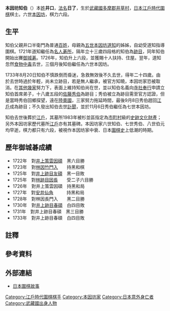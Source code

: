 {{Infobox Go player
| image =
| 全名 = 本因坊知伯
| 生於 = 1710年
| 出生地 = [[日本|日本]][[武藏國|武藏國]][[多摩郡|多摩郡]][[井草村|井草村]]{{refTag|name=木石庵|{{Cite web|url=http://mignon.ddo.jp/assembly/mignon/go_kisi/meikan_tihaku.html|title=本因坊知伯|accessdate=2013-07-05|date=2004-01-13|author=木石庵|language=ja|deadurl=yes|archiveurl=https://web.archive.org/web/20070930225825/http://mignon.ddo.jp/assembly/mignon/go_kisi/meikan_tihaku.html|archivedate=2007-09-30}}}}
| 卒於 = 1733年
| 逝世地 = 日本
| 國籍 = 日本
| 師從 = [[本因坊道知|本因坊道知]]
| 學生 = [[本因坊秀伯|本因坊秀伯]]
| 職業生涯 = 1722年被立為[[本因坊家|本因坊家]][[跡目|跡目]]<br/>1726年六段<br/>1727年繼任為本因坊家[[家督|家督]]<br/>
| 段位 = 六段
| 所屬 = [[本因坊家|本因坊家]]
}}
{{japanese|image=|caption=本因坊知伯|japanese=本因坊 知伯|kana=ほんいんぼう ちはく|romaji=Hon'inbō Chihaku}}

'''本因坊知伯'''（{{bd|1710年||1733年|8月20日|catIdx=H}}）本[[姓|姓]]'''井口'''，[[法名|法名]]'''日了'''，生於[[武藏國|武藏國]][[多摩郡|多摩郡]][[井草村|井草村]]，[[日本|日本]][[江戶時代|江戶時代]][[圍棋|圍棋]]棋士。六世[[本因坊家|本因坊]]，棋力六段{{refTag|name=坐隠談叢|{{Cite book|author=安藤豊次|title=坐隠談叢|publisher=關西圍碁會|location=日本|year=1910|oclc=672461984}}}}。

== 生平 ==
知伯父親井口半衛門為普通[[百姓|百姓]]，母親為[[本因坊道知|五世本因坊道知]]的姊姊，自幼受道知指導圍棋{{refTag|{{Cite web|url=http://www.m16.cn/005-rbdw/bb-1/kk2.html|accessdate=2013-07-05|title=本因坊四百年2|author=薄田兼教|deadurl=yes|archiveurl=https://web.archive.org/web/20160304132607/http://www.m16.cn/005-rbdw/bb-1/kk2.html|archivedate=2016年3月4日|df=}}}}。1721年道知繼任為[[名人_(圍棋)|名人]][[碁所|碁所]]，隔年立十三歲四段格{{noteTag|其{{link-ja|免狀|免許|段位證書}}寫為「[[上手|上手]]（七段）讓二子」。}}的知伯為[[跡目|跡目]]，同年知伯開始出賽[[御城碁|御城碁]]。1726年，知伯升上六段，並獲賜十人扶持、住屋。翌年，道知忽然[[食物中毒|食物中毒]]去世，三個月後知伯繼任為六世本因坊{{refTag|name=木石庵}}。

1733年8月20日知伯不慎跌倒而昏迷，急救無效後不久去世，得年二十四歲。由於去世時過於年輕，尚未立跡目，若是無人繼承，被官方知曉，本因坊家恐被取消{{link-ja|家元|家元}}。在[[圍棋四大家|其他幾家]]努力下，表面上維持知伯尚在世，並以知伯名義向[[寺社奉行|寺社奉行]]申請立知伯首席弟子，十八歲五段的[[本因坊秀伯|佐藤秀伯]]為跡目；秀伯被立為跡目需至官方認證，但是當時秀伯回鄉探望，遠在[[陸奧國|陸奧國]]，三家努力拖延時間，最後9月8日秀伯趕回[[江戶|江戶]]成為跡目；不久發出知伯去世[[訃聞|訃聞]]，並於11月6日秀伯繼任為七世本因坊{{refTag|name=爭棋|{{Cite book|title=日本圍棋四百年激戰風雲錄|chapter=爭棋的故事|author=[[本因坊秀芳|本因坊秀芳]]|year=1990年|publisher=蜀蓉棋艺出版社|location=中國|isbn=978-7805482378|oclc=52283700}}}}。

知伯去世後葬於[[江戶|江戶]]{{noteTag|今[[東京都|東京都]][[杉並區|杉並區]]。}}{{link-ja|妙正寺|妙正寺 (杉並区)}}，其墓所1983年被杉並區指定為[[市町村|市町村]]級的[[日本文化財產|史跡文化財產]]{{refTag|{{Cite web|url=http://www20.big.or.jp/~wind/suginami/myoshouji.html|accessdate=2013-07-05|title=妙正寺と妙正寺公園|language=ja|date=1999年3月|archive-date=2011-07-05|archive-url=https://web.archive.org/web/20110705231920/http://www20.big.or.jp/~wind/suginami/myoshouji.html|dead-url=no}}}}{{refTag|{{Cite web|url=http://www1.ocn.ne.jp/~igoshi/meisyo011.html|accessdate=2013-07-05|title=妙正寺|publisher=囲碁名所史跡|author=日本棋院囲碁史会事務局|work=囲碁史研究|language=ja}}{{dead link|date=2018年3月 |bot=InternetArchiveBot |fix-attempted=yes }}}}{{refTag|{{Cite web|url=http://ksei.exblog.jp/16178031/|accessdate=2013-07-05|title=妙正寺公園から観泉寺へ　－杉並区　２－|publisher=断想|date=2011-10-25|language=ja|archive-date=2019-12-22|archive-url=https://web.archive.org/web/20191222193221/https://ksei.exblog.jp/16178031/|dead-url=no}}}}；另外本因坊家歷代墓所[[江戶|江戶]]{{link-ja|本妙寺|本妙寺 (豊島区)}}亦有其墓碑{{refTag|{{Cite web|url=http://www6.ocn.ne.jp/~honmyoji/|accessdate=2013-07-03|title=囲碁家元 本因坊歴代の墓|language=ja|deadurl=yes|archiveurl=https://web.archive.org/web/20130702203501/http://www6.ocn.ne.jp/~honmyoji/|archivedate=2013-07-02}}}}{{refTag|{{Cite web|url=http://tokyotoshima.blog.shinobi.jp/%E5%B7%A3%E9%B4%A8/%E5%85%AD%E4%B8%96%20%E6%9C%AC%E5%9B%A0%E5%9D%8A%E7%9F%A5%E4%BC%AF%E5%A2%93%E3%83%BB%E4%B8%83%E4%B8%96%20%E6%9C%AC%E5%9B%A0%E5%9D%8A%E7%A7%80%E4%BC%AF%E5%A2%93%E3%83%BB%E5%8D%81%E4%B8%89%E4%B8%96%20%E6%9C%AC%E5%9B%A0%E5%9D%8A%E4%B8%88%E7%AD%96%E5%A2%93%EF%BC%88%E6%9C%AC%E5%A6%99%E5%AF%BA%20%E6%9C%AC%E5%9B%A0%E5%9D%8A%E6%AD%B4%E4%BB%A3%E5%A2%93%E6%89%80%EF%BC%89|accessdate=2013-07-05|title=六世 本因坊知伯墓・七世 本因坊秀伯墓・十三世 本因坊丈策墓（本妙寺 本因坊歴代墓所）|publisher=東京都豊島区の歴史|date=2012-08-31|language=ja|archive-date=2014-12-25|archive-url=https://web.archive.org/web/20141225160507/http://tokyotoshima.blog.shinobi.jp/%E5%B7%A3%E9%B4%A8/%E5%85%AD%E4%B8%96%20%E6%9C%AC%E5%9B%A0%E5%9D%8A%E7%9F%A5%E4%BC%AF%E5%A2%93%E3%83%BB%E4%B8%83%E4%B8%96%20%E6%9C%AC%E5%9B%A0%E5%9D%8A%E7%A7%80%E4%BC%AF%E5%A2%93%E3%83%BB%E5%8D%81%E4%B8%89%E4%B8%96%20%E6%9C%AC%E5%9B%A0%E5%9D%8A%E4%B8%88%E7%AD%96%E5%A2%93%EF%BC%88%E6%9C%AC%E5%A6%99%E5%AF%BA%20%E6%9C%AC%E5%9B%A0%E5%9D%8A%E6%AD%B4%E4%BB%A3%E5%A2%93%E6%89%80%EF%BC%89|dead-url=no}}}}。本因坊家六世知伯、七世秀伯、八世伯元均早逝，棋力都只有六段，被視作本因坊家中衰、日本[[圍棋史|圍棋史]]上低潮的時期{{refTag|{{Cite web|url=http://www.flygo.net/history/jhistory/jstory13.htm|accessdate=2013-07-05|title=十三、勾心鬥角|work=日本圍棋故事|publisher=飛揚圍棋網|archive-date=2012-04-13|archive-url=https://web.archive.org/web/20120413231738/http://www.flygo.net/history/jhistory/jstory13.htm|dead-url=no}}}}。

==歷年御城碁成績==
*1722年　對[[井上策雲因碩|井上策雲因碩]]　黑六目勝
*1723年　對[[林朴入門入|林因竹門入]]　　持黑和棋
*1725年　對[[井上友碩|井上跡目友碩]]　黑一目敗
*1725年　對[[林因長門入|林跡目因長]]　　受二子六目勝
*1726年　對井上策雲因碩　持黑和局
*1727年　對[[安井仙角|安井仙角]]　　　持黑和局
*1728年　對林因長門入　　黑二目勝
*1730年　對[[井上春碩因碩|井上跡目春碩]]　白四目敗
*1731年　對井上跡目春碩　黑三目勝
*1733年　對井上跡目春碩　白四目敗
{{refTag|name=御城碁|{{Cite book|title=御城碁譜|author=[[瀨越憲作|瀨越憲作]]|publisher=御城碁譜頒布委員會|year=1951|oclc=35715201|language=ja}}}}

==註釋==
{{Reflist|1|list={{noteFoot}}}}

==參考資料==
{{Reflist|2|list={{refFoot}}}}

==外部連結==
*[https://web.archive.org/web/20150418000611/http://www.flygo.net/history/jhistory/jhistory_index.html 日本圍棋故事]

{{本因坊}}

[[Category:江戶時代圍棋棋手|Category:江戶時代圍棋棋手]]
[[Category:本因坊家|Category:本因坊家]]
[[Category:日本意外身亡者|Category:日本意外身亡者]]
[[Category:武藏國出身人物|Category:武藏國出身人物]]